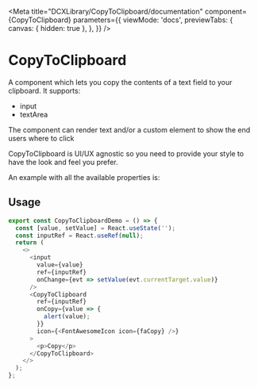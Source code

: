 
<Meta
  title="DCXLibrary/CopyToClipboard/documentation"
  component={CopyToClipboard}
  parameters={{
    viewMode: 'docs',
    previewTabs: {
      canvas: { hidden: true },
    },
  }}
/>

# CopyToClipboard

A component which lets you copy the contents of a text field to your clipboard.
It supports:

- input
- textArea

The component can render text and/or a custom element to show the end users where to click

CopyToClipboard is UI/UX agnostic so you need to provide your style to have the look
and feel you prefer.

An example with all the available properties is:

## Usage

```js
export const CopyToClipboardDemo = () => {
  const [value, setValue] = React.useState('');
  const inputRef = React.useRef(null);
  return (
    <>
      <input
        value={value}
        ref={inputRef}
        onChange={evt => setValue(evt.currentTarget.value)}
      />
      <CopyToClipboard
        ref={inputRef}
        onCopy={value => {
          alert(value);
        }}
        icon={<FontAwesomeIcon icon={faCopy} />}
      >
        <p>Copy</p>
      </CopyToClipboard>
    </>
  );
};
```

<Props of={CopyToClipboard} />
